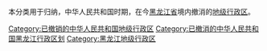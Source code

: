 本分类用于归纳，中华人民共和国时期，在今[[黑龙江省|黑龙江省]]境内撤消的[[地级行政区|地级行政区]]。

[[Category:已撤销的中华人民共和国地级行政区|Category:已撤销的中华人民共和国地级行政区]]
[[Category:已撤消的中华人民共和国黑龙江行政区划|Category:已撤消的中华人民共和国黑龙江行政区划]]
[[Category:黑龙江地级行政区|Category:黑龙江地级行政区]]